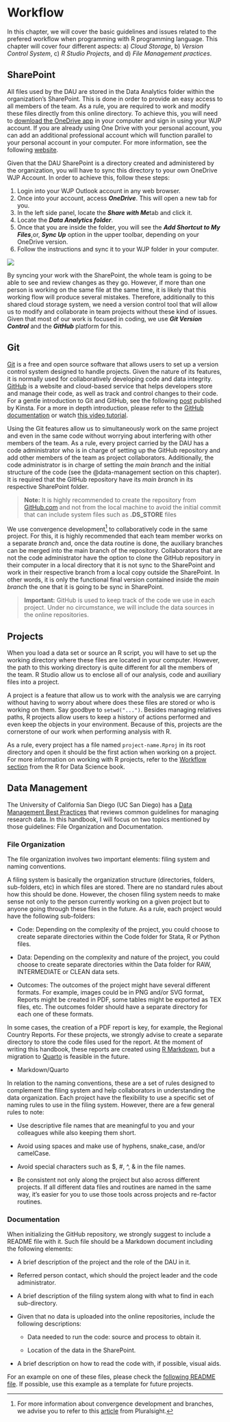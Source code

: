 # Workflow

In this chapter, we will cover the basic guidelines and issues related to the prefered workflow when programming with R programming language. This chapter will cover four different aspects: a) *Cloud Storage*, b) *Version Control System*, c) *R Studio Projects*, and d) *File Management practices*.

## SharePoint

All files used by the DAU are stored in the Data Analytics folder within the organization's SharePoint. This is done in order to provide an easy access to all members of the team. As a rule, you are required to work and modify these files directly from this online directory. To achieve this, you will need to [download the OneDrive app](https://www.microsoft.com/en-us/microsoft-365/onedrive/download) in your computer and sign in using your WJP account. If you are already using One Drive with your personal account, you can add an additional professional account which will function parallel to your personal account in your computer. For more information, see the following [website](https://support.microsoft.com/en-us/office/how-to-add-an-account-in-onedrive-31b59063-5a94-4847-b846-c13b9e7635e2).

Given that the DAU SharePoint is a directory created and administered by the organization, you will have to sync this directory to your own OneDrive WJP Account. In order to achieve this, follow these steps:

1.  Login into your WJP Outlook account in any web browser.
2.  Once into your account, access ***OneDrive***. This will open a new tab for you.
3.  In the left side panel, locate the ***Share with Me***tab and click it.
4.  Locate the ***Data Analytics folder***.
5.  Once that you are inside the folder, you will see the ***Add Shortcut to My Files***,or, ***Sync Up*** option in the upper toolbar, depending on your OneDrive version.
6.  Follow the instructions and sync it to your WJP folder in your computer.

![](www/SharePoint.png){fig-align="center"}

By syncing your work with the SharePoint, the whole team is going to be able to see and review changes as they go. However, if more than one person is working on the same file at the same time, it is likely that this working flow will produce several mistakes. Therefore, additionally to this shared cloud storage system, we need a version control tool that will allow us to modify and collaborate in team projects without these kind of issues. Given that most of our work is focused in coding, we use ***Git Version Control*** and the ***GitHub*** platform for this.

## Git

[Git](https://git-scm.com/) is a free and open source software that allows users to set up a version control system designed to handle projects. Given the nature of its features, it is normally used for collaboratively developing code and data integrity. [GitHub](https://github.com/) is a website and cloud-based service that helps developers store and manage their code, as well as track and control changes to their code. For a gentle introduction to Git and GitHub, see the following [post](https://kinsta.com/knowledgebase/what-is-github/) published by Kinsta. For a more in depth introduction, please refer to the [GitHub documentation](https://docs.github.com/en) or watch [this video tutorial](https://www.youtube.com/watch?v=RGOj5yH7evk&t=3367s).

Using the Git features allow us to simultaneously work on the same project and even in the same code without worrying about interfering with other members of the team. As a rule, every project carried by the DAU has a code administrator who is in charge of setting up the GitHub repository and add other members of the team as project collaborators. Additionally, the code administrator is in charge of setting the *main branch* and the initial structure of the code (see the @data-management section on this chapter). It is required that the GitHub repository have its *main branch* in its respective SharePoint folder.

> **Note:** It is highly recommended to create the repository from [GitHub.com](https://github.com/) and not from the local machine to avoid the initial commit that can include system files such as **.DS_STORE** files

We use convergence development[^workflow-1] to collaboratively code in the same project. For this, it is highly recommended that each team member works on a separate *branch* and, once the data routine is done, the auxiliary branches can be merged into the main branch of the repository. Collaborators that are not the code administrator have the option to clone the GitHub repository in their computer in a local directory that it is not sync to the SharePoint and work in their respective branch from a local copy outside the SharePoint. In other words, it is only the functional final version contained inside the *main branch* the one that it is going to be sync in SharePoint.

[^workflow-1]: For more information about convergence development and branches, we advise you to refer to this [article](https://www.pluralsight.com/blog/software-development/the-definitive-guide-to-forks-and-branches-in-git) from Pluralsight.

> **Important:** GitHub is used to keep track of the code we use in each project. Under no circumstance, we will include the data sources in the online repositories.

## Projects

When you load a data set or source an R script, you will have to set up the working directory where these files are located in your computer. However, the path to this working directory is quite different for all the members of the team. R Studio allow us to enclose all of our analysis, code and auxiliary files into a project.

A project is a feature that allow us to work with the analysis we are carrying without having to worry about where does these files are stored or who is working on them. Say goodbye to `setwd("...")`. Besides managing relatives paths, R projects allow users to keep a history of actions performed and even keep the objects in your environment. Because of this, projects are the cornerstone of our work when performing analysis with R.

As a rule, every project has a file named `project-name.Rproj` in its root directory and open it should be the first action when working on a project. For more information on working with R projects, refer to the [Workflow section](https://r4ds.had.co.nz/workflow-projects.html#rstudio-projects) from the R for Data Science book.

## Data Management {#data-management}

The University of California San Diego (UC San Diego) has a [Data Management Best Practices](https://compass.ucsd.edu/data-management) that reviews common guidelines for managing research data. In this handbook, I will focus on two topics mentioned by those guidelines: File Organization and Documentation.

### File Organization

The file organization involves two important elements: filing system and naming conventions.

A filing system is basically the organization structure (directories, folders, sub-folders, etc) in which files are stored. There are no standard rules about how this should be done. However, the chosen filing system needs to make sense not only to the person currently working on a given project but to anyone going through these files in the future. As a rule, each project would have the following sub-folders:

-   Code: Depending on the complexity of the project, you could choose to create separate directories within the Code folder for Stata, R or Python files.

-   Data: Depending on the complexity and nature of the project, you could choose to create separate directories within the Data folder for RAW, INTERMEDIATE or CLEAN data sets.

-   Outcomes: The outcomes of the project might have several different formats. For example, images could be in PNG and/or SVG format, Reports might be created in PDF, some tables might be exported as TEX files, etc. The outcomes folder should have a separate directory for each one of these formats.

In some cases, the creation of a PDF report is key, for example, the Regional Country Reports. For these projects, we strongly advise to create a separate directory to store the code files used for the report. At the moment of writing this handbook, these reports are created using [R Markdown](https://rmarkdown.rstudio.com/), but a migration to [Quarto](https://quarto.org/) is feasible in the future.

-   Markdown/Quarto

In relation to the naming conventions, these are a set of rules designed to complement the filing system and help collaborators in understanding the data organization. Each project have the flexibility to use a specific set of naming rules to use in the filing system. However, there are a few general rules to note:

-   Use descriptive file names that are meaningful to you and your colleagues while also keeping them short.

-   Avoid using spaces and make use of hyphens, snake_case, and/or camelCase.

-   Avoid special characters such as \$, #, \^, & in the file names.

-   Be consistent not only along the project but also across different projects. If all different data files and routines are named in the same way, it's easier for you to use those tools across projects and re-factor routines.

### Documentation

When initializing the GitHub repository, we strongly suggest to include a README file with it. Such file should be a Markdown document including the following elements:

-   A brief description of the project and the role of the DAU in it.

-   Referred person contact, which should the project leader and the code administrator.

-   A brief description of the filing system along with what to find in each sub-directory.

-   Given that no data is uploaded into the online repositories, include the following descriptions:

    -   Data needed to run the code: source and process to obtain it.

    -   Location of the data in the SharePoint.

-   A brief description on how to read the code with, if possible, visual aids.

For an example on one of these files, please check the [following README file](https://github.com/ctoruno/WJP-Resources/blob/main/README_template.md). If possible, use this example as a template for future projects.
